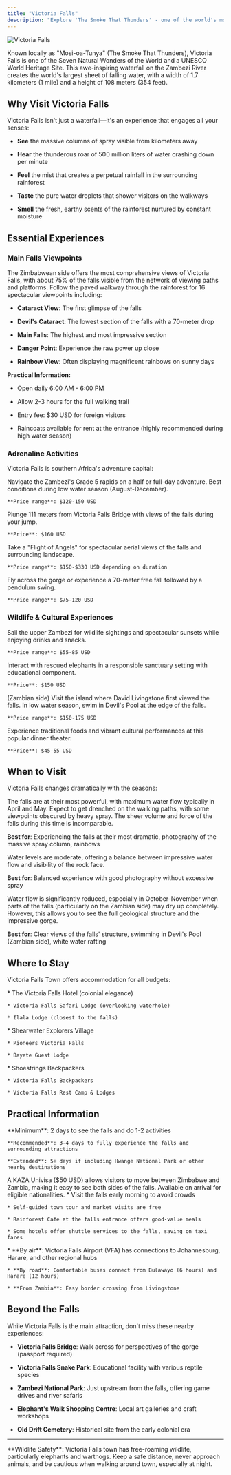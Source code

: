 ```yaml
---
title: "Victoria Falls"
description: "Explore 'The Smoke That Thunders' - one of the world's most spectacular waterfalls"
---
```


![Victoria Falls](/images/hero-light.svg)

Known locally as "Mosi-oa-Tunya" (The Smoke That Thunders), Victoria Falls is one of the Seven Natural Wonders of the World and a UNESCO World Heritage Site. This awe-inspiring waterfall on the Zambezi River creates the world's largest sheet of falling water, with a width of 1.7 kilometers (1 mile) and a height of 108 meters (354 feet).

## Why Visit Victoria Falls

Victoria Falls isn't just a waterfall—it's an experience that engages all your senses:

* **See** the massive columns of spray visible from kilometers away

* **Hear** the thunderous roar of 500 million liters of water crashing down per minute

* **Feel** the mist that creates a perpetual rainfall in the surrounding rainforest

* **Taste** the pure water droplets that shower visitors on the walkways

* **Smell** the fresh, earthy scents of the rainforest nurtured by constant moisture

## Essential Experiences

### Main Falls Viewpoints

<Card>
  The Zimbabwean side offers the most comprehensive views of Victoria Falls, with about 75% of the falls visible from the network of viewing paths and platforms. Follow the paved walkway through the rainforest for 16 spectacular viewpoints including:

  * **Cataract View**: The first glimpse of the falls

  * **Devil's Cataract**: The lowest section of the falls with a 70-meter drop

  * **Main Falls**: The highest and most impressive section

  * **Danger Point**: Experience the raw power up close

  * **Rainbow View**: Often displaying magnificent rainbows on sunny days

  **Practical Information:**

  * Open daily 6:00 AM - 6:00 PM

  * Allow 2-3 hours for the full walking trail

  * Entry fee: $30 USD for foreign visitors

  * Raincoats available for rent at the entrance (highly recommended during high water season)
</Card>

### Adrenaline Activities

Victoria Falls is southern Africa's adventure capital:

<CardGroup cols={2}>
  <Card title="White Water Rafting" icon="raft">
    Navigate the Zambezi's Grade 5 rapids on a half or full-day adventure. Best conditions during low water season (August-December).

    **Price range**: $120-150 USD
  </Card>

  <Card title="Bungee Jumping" icon="person-falling">
    Plunge 111 meters from Victoria Falls Bridge with views of the falls during your jump.

    **Price**: $160 USD
  </Card>

  <Card title="Helicopter Flights" icon="helicopter">
    Take a "Flight of Angels" for spectacular aerial views of the falls and surrounding landscape.

    **Price range**: $150-$330 USD depending on duration
  </Card>

  <Card title="Zip Line & Gorge Swing" icon="cable-car">
    Fly across the gorge or experience a 70-meter free fall followed by a pendulum swing.

    **Price range**: $75-120 USD
  </Card>
</CardGroup>

### Wildlife & Cultural Experiences

<CardGroup cols={2}>
  <Card title="Sunset Cruise" icon="ship">
    Sail the upper Zambezi for wildlife sightings and spectacular sunsets while enjoying drinks and snacks.

    **Price range**: $55-85 USD
  </Card>

  <Card title="Elephant Encounter" icon="elephant">
    Interact with rescued elephants in a responsible sanctuary setting with educational component.

    **Price**: $150 USD
  </Card>

  <Card title="Livingstone Island Tour" icon="island-tropical">
    (Zambian side) Visit the island where David Livingstone first viewed the falls. In low water season, swim in Devil's Pool at the edge of the falls.

    **Price range**: $150-175 USD
  </Card>

  <Card title="Boma Dinner & Drum Show" icon="drum">
    Experience traditional foods and vibrant cultural performances at this popular dinner theater.

    **Price**: $45-55 USD
  </Card>
</CardGroup>

## When to Visit

Victoria Falls changes dramatically with the seasons:

<Accordion icon="cloud-showers-heavy" title="High Water Season (February to July)">
  The falls are at their most powerful, with maximum water flow typically in April and May. Expect to get drenched on the walking paths, with some viewpoints obscured by heavy spray. The sheer volume and force of the falls during this time is incomparable.

  **Best for**: Experiencing the falls at their most dramatic, photography of the massive spray column, rainbows
</Accordion>

<Accordion icon="water" title="Transitional Periods (January-February, July-August)">
  Water levels are moderate, offering a balance between impressive water flow and visibility of the rock face.

  **Best for**: Balanced experience with good photography without excessive spray
</Accordion>

<Accordion icon="mountain" title="Low Water Season (September to December)">
  Water flow is significantly reduced, especially in October-November when parts of the falls (particularly on the Zambian side) may dry up completely. However, this allows you to see the full geological structure and the impressive gorge.

  **Best for**: Clear views of the falls' structure, swimming in Devil's Pool (Zambian side), white water rafting
</Accordion>

## Where to Stay

Victoria Falls Town offers accommodation for all budgets:

<CardGroup cols={3}>
  <Card title="Luxury" icon="star">
    * The Victoria Falls Hotel (colonial elegance)

    * Victoria Falls Safari Lodge (overlooking waterhole)

    * Ilala Lodge (closest to the falls)
  </Card>

  <Card title="Mid-range" icon="building">
    * Shearwater Explorers Village

    * Pioneers Victoria Falls

    * Bayete Guest Lodge
  </Card>

  <Card title="Budget" icon="money-bill">
    * Shoestrings Backpackers

    * Victoria Falls Backpackers

    * Victoria Falls Rest Camp & Lodges
  </Card>
</CardGroup>

## Practical Information

<AccordionGroup>
  <Accordion icon="clock" title="How Much Time to Spend">
    **Minimum**: 2 days to see the falls and do 1-2 activities

    **Recommended**: 3-4 days to fully experience the falls and surrounding attractions

    **Extended**: 5+ days if including Hwange National Park or other nearby destinations
  </Accordion>

  <Accordion icon="earth-americas" title="Border Crossing">
    A KAZA Univisa ($50 USD) allows visitors to move between Zimbabwe and Zambia, making it easy to see both sides of the falls. Available on arrival for eligible nationalities.
  </Accordion>

  <Accordion icon="money-bill-1" title="Budget Tips">
    * Visit the falls early morning to avoid crowds

    * Self-guided town tour and market visits are free

    * Rainforest Cafe at the falls entrance offers good-value meals

    * Some hotels offer shuttle services to the falls, saving on taxi fares
  </Accordion>

  <Accordion icon="route" title="Getting There">
    * **By air**: Victoria Falls Airport (VFA) has connections to Johannesburg, Harare, and other regional hubs

    * **By road**: Comfortable buses connect from Bulawayo (6 hours) and Harare (12 hours)

    * **From Zambia**: Easy border crossing from Livingstone
  </Accordion>
</AccordionGroup>

## Beyond the Falls

While Victoria Falls is the main attraction, don't miss these nearby experiences:

* **Victoria Falls Bridge**: Walk across for perspectives of the gorge (passport required)

* **Victoria Falls Snake Park**: Educational facility with various reptile species

* **Zambezi National Park**: Just upstream from the falls, offering game drives and river safaris

* **Elephant's Walk Shopping Centre**: Local art galleries and craft workshops

* **Old Drift Cemetery**: Historical site from the early colonial era

***

<Warning>
  **Wildlife Safety**: Victoria Falls town has free-roaming wildlife, particularly elephants and warthogs. Keep a safe distance, never approach animals, and be cautious when walking around town, especially at night.
</Warning>